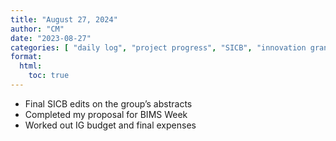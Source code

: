 ```yaml
---
title: "August 27, 2024"
author: "CM"
date: "2023-08-27"
categories: [ "daily log", "project progress", "SICB", "innovation grant", "BIMS workshop", "writing"]
format:
  html:
    toc: true
---
```


* Final SICB edits on the group's abstracts\
* Completed my proposal for BIMS Week\
* Worked out IG budget and final expenses
